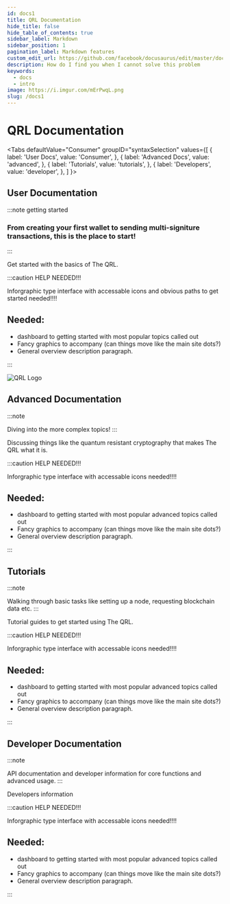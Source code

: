 ```yaml
---
id: docs1
title: QRL Documentation
hide_title: false
hide_table_of_contents: true
sidebar_label: Markdown
sidebar_position: 1
pagination_label: Markdown features
custom_edit_url: https://github.com/facebook/docusaurus/edit/master/docs/api-doc-markdown.md
description: How do I find you when I cannot solve this problem
keywords:
  - docs
  - intro
image: https://i.imgur.com/mErPwqL.png
slug: /docs1
---
```




# QRL Documentation



<Tabs
  defaultValue="Consumer"
  groupID="syntaxSelection"
  values={[
    { label: 'User Docs', value: 'Consumer', },
    { label: 'Advanced Docs', value: 'advanced', },
    { label: 'Tutorials', value: 'tutorials', },
    { label: 'Developers', value: 'developer', },
  ]
}>



<TabItem value="Consumer">

<h2>User Documentation</h2>

:::note getting started

<h3>From creating your first wallet to sending multi-signiture transactions, this is the place to start!</h3>

:::


Get started with the basics of The QRL.

:::caution HELP NEEDED!!!

Inforgraphic type interface with accessable icons and obvious paths to get started needed!!!!
<br />

## Needed:

- dashboard to getting started with most popular topics called out
- Fancy graphics to accompany (can things move like the main site dots?)
- General overview description paragraph.

:::

![QRL Logo](/assets/img/icons/yellow.png) 

</TabItem>




<TabItem value="advanced">

<h2>Advanced Documentation</h2>

:::note 

Diving into the more complex topics!
:::

Discussing things like the quantum resistant cryptography that makes The QRL what it is.


:::caution HELP NEEDED!!!

Inforgraphic type interface with accessable icons needed!!!!
<br />

## Needed:

- dashboard to getting started with most popular advanced topics called out
- Fancy graphics to accompany (can things move like the main site dots?)
- General overview description paragraph.

:::

</TabItem>



<TabItem value="tutorials">

<h2>Tutorials</h2>

:::note 

Walking through basic tasks like setting up a node, requesting blockchain data etc.
:::

Tutorial guides to get started using The QRL.

:::caution HELP NEEDED!!!

Inforgraphic type interface with accessable icons needed!!!!
<br />

## Needed:

- dashboard to getting started with most popular advanced topics called out
- Fancy graphics to accompany (can things move like the main site dots?)
- General overview description paragraph.

:::

</TabItem>
<TabItem value="developer">

<h2>Developer Documentation</h2>

:::note 

API documentation and developer information for core functions and advanced usage.
:::

Developers information


:::caution HELP NEEDED!!!

Inforgraphic type interface with accessable icons needed!!!!
<br />

## Needed:

- dashboard to getting started with most popular advanced topics called out
- Fancy graphics to accompany (can things move like the main site dots?)
- General overview description paragraph.

:::

</TabItem>


</Tabs>
